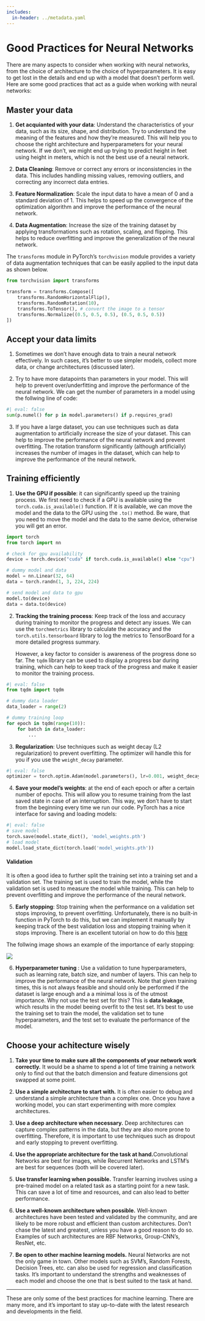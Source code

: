 ```yaml
---
includes:
  in-header: ../metadata.yaml
---
```

# Good Practices for Neural Networks

There are many aspects to consider when working with neural networks, from the choice of architecture to the choice of hyperparameters. It is easy to get lost in the details and end up with a model that doesn't perform well. Here are some good practices that act as a guide when working with neural networks:

## Master your data

1. **Get acquianted with your data**: Understand the characteristics of your data, such as its size, shape, and distribution. Try to understand the meaning of the features and how they're measured. This will help you to choose the right architecture and hyperparameters for your neural network. If we don't, we might end up trying to predict height in feet using height in meters, which is not the best use of a neural network.

2. **Data Cleaning**: Remove or correct any errors or inconsistencies in the data. This includes handling missing values, removing outliers, and correcting any incorrect data entries.

3. **Feature Normalization**: Scale the input data to have a mean of 0 and a standard deviation of 1. This helps to speed up the convergence of the optimization algorithm and improve the performance of the neural network. 

4. **Data Augmentation**: Increase the size of the training dataset by applying transformations such as rotation, scaling, and flipping. This helps to reduce overfitting and improve the generalization of the neural network. 

The `transforms` module in PyTorch's `torchvision` module provides a variety of data augmentation techniques that can be easily applied to the input data as shown below.

```python
from torchvision import transforms

transform = transforms.Compose([
    transforms.RandomHorizontalFlip(),
    transforms.RandomRotation(10),
    transforms.ToTensor(), # convert the image to a tensor
    transforms.Normalize((0.5, 0.5, 0.5), (0.5, 0.5, 0.5)) 
])
```

## Accept your data limits

1. Sometimes we don't have enough data to train a neural network effectively. In such cases, it's better to use simpler models, collect more data, or change architectures (discussed later).

2. Try to have more datapoints than parameters in your model. This will help to prevent over/underfitting and improve the performance of the neural network. We can get the number of parameters in a model using the follwing line of code:
```python
#| eval: false
sum(p.numel() for p in model.parameters() if p.requires_grad)
```

3. If you have a large dataset, you can use techniques such as data augmentation to artificially increase the size of your dataset. This can help to improve the performance of the neural network and prevent overfitting. The rotation transform significantly (although artificially) increases the number of images in the dataset, which can help to improve the performance of the neural network.

## Training efficiently

1. **Use the GPU if possible**: it can significantly speed up the training process. We first need to check if a GPU is available using the `torch.cuda.is_available()` function. If it is available, we can move the model and the data to the GPU using the `.to()` method. Be ware, that you need to move the model and the data to the same device, otherwise you will get an error.

```python
import torch
from torch import nn

# check for gpu availability
device = torch.device("cuda" if torch.cuda.is_available() else "cpu")

# dummy model and data
model = nn.Linear(32, 64)
data = torch.randn(1, 3, 224, 224)

# send model and data to gpu
model.to(device)
data = data.to(device)
```

    

2. **Tracking the training process**: Keep track of the loss and accuracy during training to monitor the progress and detect any issues. We can use the `torchmetrics` library to calculate the accuracy and the `torch.utils.tensorboard` library to log the metrics to TensorBoard for a more detailed progress summary. 

    However, a key factor to consider is awareness of the progress done so far. The `tqdm` library can be used to display a progress bar during training, which can help to keep track of the progress and make it easier to monitor the training process.

```python
#| eval: false
from tqdm import tqdm

# dummy data loader
data_loader = range(2)

# dummy training loop
for epoch in tqdm(range(10)):
    for batch in data_loader:
        ...
```


3. **Regularization**: Use techniques such as weight decay (L2 regularization) to prevent overfitting. The optimizer will handle this for you if you use the `weight_decay` parameter.

```python
#| eval: false
optimizer = torch.optim.Adam(model.parameters(), lr=0.001, weight_decay=0.01)
```

4. **Save your model's weights**: at the end of each epoch or after a certain number of epochs. This will allow you to resume training from the last saved state in case of an interruption. This way, we don't have to start from the beginning every time we run our code. PyTorch has a nice interface for saving and loading models:

```python
#| eval: false
# save model
torch.save(model.state_dict(), 'model_weights.pth')
# load model 
model.load_state_dict(torch.load('model_weights.pth'))
```

#### Validation

It is often a good idea to further split the training set into a training set and a validation set. The training set is used to train the model, while the validation set is used to measure the model while training. This can help to prevent overfitting and improve the performance of the neural network.

5. **Early stopping**: Stop training when the performance on a validation set stops improving, to prevent overfitting. Unfortunately, there is no built-in function in PyTorch to do this, but we can implement it manually by keeping track of the best validation loss and stopping training when it stops improving. There is an excellent tutorial on how to do this [here](https://www.geeksforgeeks.org/how-to-handle-overfitting-in-pytorch-models-using-early-stopping/)

The follwing image shows an example of the importance of early stopping:

![](figures/early-stopping.jpg)

6. **Hyperparameter tuning **: Use a validation to tune hyperparameters, such as learning rate, batch size, and number of layers. This can help to improve the performance of the neural network. Note that given training times, this is not always feasible and should only be performed if the dataset is large enough and a a minimal loss is of the utmost importance. Why not use the test set for this? This is **data leakage**, which results in the model beeing overfit to the test set. It's best to use the training set to train the model, the validation set to tune hyperparameters, and the test set to evaluate the performance of the model.

## Choose your achitecture wisely

1. **Take your time to make sure all the components of your network work correctly.** It would be a shame to spend a lot of time training a network only to find out that the batch dimension and feature dimensions got swapped at some point.

2. **Use a simple architecture to start with.** It is often easier to debug and understand a simple architecture than a complex one. Once you have a working model, you can start experimenting with more complex architectures.

3. **Use a deep architecture when necessary.** Deep architectures can capture complex patterns in the data, but they are also more prone to overfitting. Therefore, it is important to use techniques such as dropout and early stopping to prevent overfitting.

4. **Use the appropriate architecture for the task at hand.**Convolutional Networks are best for images, while Recurrent Networks and LSTM's are best for sequences (both will be covered later).

5. **Use transfer learning when possible.** Transfer learning involves using a pre-trained model on a related task as a starting point for a new task. This can save a lot of time and resources, and can also lead to better performance.

6. **Use a well-known architecture when possible.** Well-known architectures have been tested and validated by the community, and are likely to be more robust and efficient than custom architectures. Don't chase the latest and greatest, unless you have a good reason to do so. Examples of such architectures are RBF Networks, Group-CNN's, ResNet, etc.

7. **Be open to other machine learning models.** Neural Networks are not the only game in town. Other models such as SVM's, Random Forests, Decision Trees, etc. can also be used for regression and classification tasks. It's important to understand the strengths and weaknesses of each model and choose the one that is best suited to the task at hand.

---

These are only some of the best practices for machine learning. There are many more, and it's important to stay up-to-date with the latest research and developments in the field.